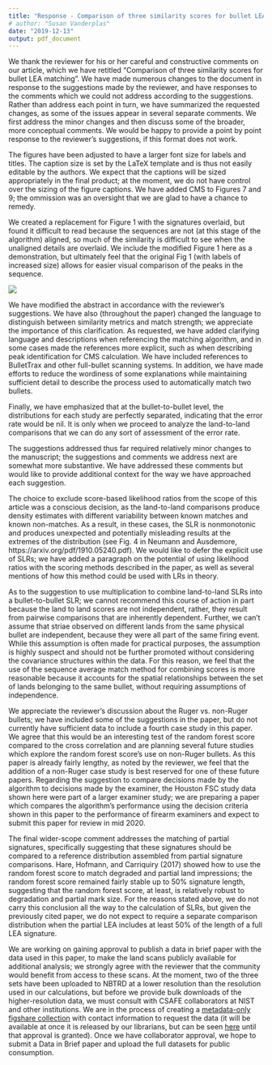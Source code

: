 ```yaml
---
title: "Response - Comparison of three similarity scores for bullet LEA matching"
# author: "Susan Vanderplas"
date: "2019-12-13"
output: pdf_document
---
```


We thank the reviewer for his or her careful and constructive comments on our article, which we have retitled "Comparison of three similarity scores for bullet LEA matching". We have made numerous changes to the document in response to the suggestions made by the reviewer, and have responses to the comments which we could not address according to the suggestions. Rather than address each point in turn, we have summarized the requested changes, as some of the issues appear in several separate comments. We first address the minor changes and then discuss some of the broader, more conceptual comments. We would be happy to provide a point by point response to the reviewer's suggestions, if this format does not work.

\paragraph{Figures}
The figures have been adjusted to have a larger font size for labels and titles. The caption size is set by the LaTeX template and is thus not easily editable by the authors. We expect that the captions will be sized appropriately in the final product; at the moment, we do not have control over the sizing of the figure captions. We have added CMS to Figures 7 and 9; the ommission was an oversight that we are glad to have a chance to remedy.

We created a replacement for Figure 1 with the signatures overlaid, but found it difficult to read because the sequences are not (at this stage of the algorithm) aligned, so much of the similarity is difficult to see when the unaligned details are overlaid. We include the modified Figure 1 here as a demonstration, but ultimately feel that the original Fig 1 (with labels of increased size) allows for easier visual comparison of the peaks in the sequence.

![](fig1-alt.png)

\paragraph{Minor Narrative Changes}

We have modified the abstract in accordance with the reviewer's suggestions. We have also (throughout the paper) changed the language to distinguish between similarity metrics and match strength; we appreciate the importance of this clarification. 
As requested, we have added clarifying language and descriptions when referencing the matching algorithm, and in some cases made the references more explicit, such as when describing peak identification for CMS calculation. We have included references to BulletTrax and other full-bullet scanning systems. In addition, we have made efforts to reduce the wordiness of some explanations while maintaining sufficient detail to describe the process used to automatically match two bullets.

Finally, we have emphasized that at the bullet-to-bullet level, the distributions for each study are perfectly separated, indicating that the error rate would be nil. It is only when we proceed to analyze the land-to-land comparisons that we can do any sort of assessment of the error rate. 
<!-- I actually didn't change anything, but if we suggest we emphasized it, I think it will make it more obvious to the reviewer without calling it out directly  -->

The suggestions addressed thus far required relatively minor changes to the manuscript; the suggestions and comments we address next are somewhat more substantive. We have addressed these comments but would like to provide additional context for the way we have approached each suggestion.

\paragraph{Likelihood Ratios}
The choice to exclude score-based likelihood ratios from the scope of this article was a conscious decision, as the land-to-land comparisons produce density estimates with different variability between known matches and known non-matches. As a result, in these cases, the SLR is nonmonotonic and produces unexpected and potentially misleading results at the extremes of the distribution (see Fig. 4 in Neumann and Ausdemore, https://arxiv.org/pdf/1910.05240.pdf). We would like to defer the explicit use of SLRs; we have added a paragraph on the potential of using likelihood ratios with the scoring methods described in the paper, as well as several mentions of how this method could be used with LRs in theory.
<!-- The threshold-based model we used in this paper is more consistent with the model used by examiners in our jurisdiction: decisions include, broadly, identification (the bullets match), exclusion (the bullets do not match), inconclusive, and insufficient evidence to make a conclusion. Our computational model does not require the last two categories, reducing this problem to a binary decision with a single threshold. -->
<!-- We would also note that using likelihood ratios does not remove the need for a threshold; rather, it moves (implicitly or explicitly) to a threshold of 1, where scores greater than 1 indicate more evidence of a match than not, and scores less than 1 indicate more evidence of a non-match than a match. -->

As to the suggestion to use multiplication to combine land-to-land SLRs into a bullet-to-bullet SLR; we cannot recommend this course of action in part because the land to land scores are not independent, rather, they result from pairwise comparisons that are inherently dependent. Further, we can't assume that striae observed on different lands from the same physical bullet are independent, because they were all part of the same firing event. While this assumption is often made for practical purposes, the assumption is highly suspect and should not be further promoted without considering the covariance structures within the data. For this reason, we feel that the use of the sequence average match method for combining scores is more reasonable because it accounts for the spatial relationships between the set of lands belonging to the same bullet, without requiring assumptions of independence.

\paragraph{Suggestions for Expanded Scope}
We appreciate the reviewer's discussion about the Ruger vs. non-Ruger bullets; we have included some of the suggestions in the paper, but do not currently have sufficient data to include a fourth case study in this paper. We agree that this would be an interesting test of the random forest score compared to the cross correlation and are planning several future studies which explore the random forest score's use on non-Ruger bullets. As this paper is already fairly lengthy, as noted by the reviewer, we feel that the addition of a non-Ruger case study is best reserved for one of these future papers. Regarding the suggestion to compare decisions made by the algorithm to decisions made by the examiner, the Houston FSC study data shown here were part of a larger examiner study; we are preparing a paper which compares the algorithm's performance using the decision criteria shown in this paper to the performance of firearm examiners and expect to submit this paper for review in mid 2020. 

The final wider-scope comment addresses the matching of partial signatures, specifically suggesting that these signatures should be compared to a reference distribution assembled from partial signature comparisons. Hare, Hofmann, and Carriquiry (2017) showed how to use the random forest score to match degraded and partial land impressions; the random forest score remained fairly stable up to 50% signature length, suggesting that the random forest score, at least, is relatively robust to degradation and partial mark size. For the reasons stated above, we do not carry this conclusion all the way to the calculation of SLRs, but given the previously cited paper, we do not expect to require a separate comparison distribution when the partial LEA includes at least 50% of the length of a full LEA signature. 

\paragraph{Data in Brief}
We are working on gaining approval to publish a data in brief paper with the data used in this paper, to make the land scans publicly available for additional analysis; we strongly agree with the reviewer that the community would benefit from access to these scans. At the moment, two of the three sets have been uploaded to NBTRD at a lower resolution than the resolution used in our calculations, but before we provide bulk downloads of the higher-resolution data, we must consult with CSAFE collaborators at NIST and other institutions. We are in the process of creating a [metadata-only figshare collection](https://doi.org/10.25380/iastate.c.4781447) with contact information to request the data (it will be available at once it is released by our librarians, but can be seen [here](https://figshare.com/s/bb22f76c9cb196a4f9d3) until that approval is granted). Once we have collaborator approval, we hope to submit a Data in Brief paper and upload the full datasets for public consumption.

